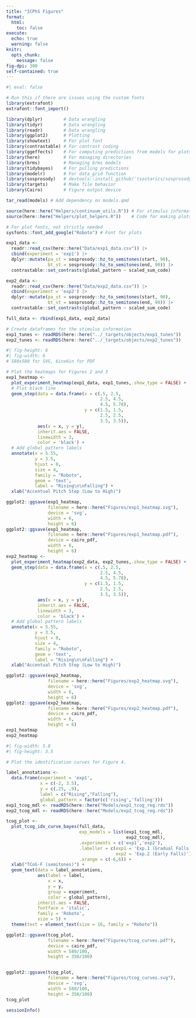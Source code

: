 ```yaml
---
title: "ICPhS Figures"
format: 
  html:
    toc: false
execute: 
  echo: true
  warning: false
knitr: 
  opts_chunk: 
    message: false
fig-dpi: 300
self-contained: true
---
```


```r
#| eval: false

# Run this if there are issues using the custom fonts
library(extrafont)
extrafont::font_import()
```

```r
library(dplyr)        # Data wrangling
library(tidyr)        # Data wrangling
library(readr)        # Data wrangling
library(ggplot2)      # Plotting
library(showtext)     # For plot font
library(contrastable) # For contrast coding
library(ggeffects)    # For computing predictions from models for plots
library(here)         # For managing directories
library(brms)         # Managing brms models
library(tidybayes)    # For pulling predictions
library(modelr)       # For data_grid function
library(sosprosody)   # devtools::install_github('tsostarics/sosprosody')
library(targets)      # Make file behavior
library(Cairo)        # Figure output device

tar_read(models) # Add dependency on models.qmd

source(here::here("Helpers/continuum_utils.R")) # For stimulus information
source(here::here("Helpers/plot_helpers.R"))    # Code for making plots

# For plot fonts, not strictly needed
sysfonts::font_add_google("Roboto") # Font for plots

exp1_data <- 
  readr::read_csv(here::here("Data/exp1_data.csv")) |> 
  cbind(experiment = 'exp1') |> 
  dplyr::mutate(pa_st = sosprosody::hz_to_semitones(start, 90),
                bt_st = sosprosody::hz_to_semitones(end, 90)) |> 
  contrastable::set_contrasts(global_pattern ~ scaled_sum_code)

exp2_data <- 
  readr::read_csv(here::here("Data/exp2_data.csv")) |> 
  cbind(experiment = 'exp2') |> 
  dplyr::mutate(pa_st = sosprosody::hz_to_semitones(start, 90),
                bt_st = sosprosody::hz_to_semitones(end, 90)) |> 
  contrastable::set_contrasts(global_pattern ~ scaled_sum_code)

full_data <- rbind(exp1_data, exp2_data)
```

```r
# Create dataframes for the stimulus information
exp1_tunes <- readRDS(here::here("../_targets/objects/exp1_tunes"))
exp2_tunes <- readRDS(here::here("../_targets/objects/exp2_tunes"))
```

```r
#| fig-height: 6
#| fig-width: 6
# 580x580 for SVG, 6inx6in for PDF

# Plot the heatmaps for Figures 2 and 3
exp1_heatmap <-
  plot_experiment_heatmap(exp1_data, exp1_tunes,.show_type = FALSE) +
  # Plot black line
  geom_step(data = data.frame(x = c(.5, 2.5,
                                    2.5, 4.5,
                                    4.5, 5.78),
                              y = c(1.5, 1.5,
                                    2.5, 2.5, 
                                    3.5, 3.5)),
            aes(x = x, y = y),
            inherit.aes = FALSE,
            linewidth = 3,
            color = 'black') +
  # Add global pattern labels
  annotate(x = 5.55,
           y = 3.5,
           hjust = 0,
           size = 4,
           family = "Roboto",
           geom = 'text',
           label = "Rising\n\nFalling") +
  xlab("Accentual Pitch Step (Low to High)") 

ggplot2::ggsave(exp1_heatmap, 
                filename = here::here("Figures/exp1_heatmap.svg"), 
                device = 'svg',
                width = 6, 
                height = 6)
ggplot2::ggsave(exp1_heatmap, 
                filename = here::here("Figures/exp1_heatmap.pdf"), 
                device = cairo_pdf,
                width = 6, 
                height = 6)
exp2_heatmap <-
  plot_experiment_heatmap(exp2_data, exp2_tunes,.show_type = FALSE) +
  geom_step(data = data.frame(x = c(.5, 2.5,
                                    2.5, 4.5,
                                    4.5, 5.78),
                              y = c(1.5, 1.5,
                                    2.5, 2.5, 
                                    3.5, 3.5)),
            aes(x = x, y = y),
            inherit.aes = FALSE,
            linewidth = 3,
            color = 'black') +
  # Add global pattern labels
  annotate(x = 5.55,
           y = 3.5,
           hjust = 0,
           size = 4,
           family = "Roboto",
           geom = 'text',
           label = "Rising\n\nFalling") +
  xlab("Accentual Pitch Step (Low to High)") 

ggplot2::ggsave(exp2_heatmap, 
                filename = here::here("Figures/exp2_heatmap.svg"), 
                device = 'svg',
                width = 6, 
                height = 6)
ggplot2::ggsave(exp2_heatmap, 
                filename = here::here("Figures/exp2_heatmap.pdf"), 
                device = cairo_pdf,
                width = 6, 
                height = 6)
exp1_heatmap
exp2_heatmap
```


```r
#| fig-width: 5.8
#| fig-height: 3.5

# Plot the identification curves for Figure 4.

label_annotations <- 
  data.frame(experiment = 'exp1',
             x = c(-2, 3.5),
             y = c(.25, .9),
             label = c("Rising","Falling"),
             global_pattern = factor(c('rising','falling')))
exp1_tcog_mdl <- readRDS(here::here("Models/exp1_tcog_reg.rds"))
exp2_tcog_mdl <- readRDS(here::here("Models/exp2_tcog_reg.rds"))

tcog_plot <-
  plot_tcog_idx_curve_bayes(full_data,
                            exp_models = list(exp1_tcog_mdl,
                                              exp2_tcog_mdl),
                            .experiments = c('exp1','exp2'),
                            .labeller = c(exp1 = 'Exp.1 (Gradual Falls)',
                                          exp2 = 'Exp.2 (Early Falls)'),
                            .xrange = c(-6,6)) +
  xlab("TCoG-F (semitones)") + 
  geom_text(data = label_annotations, 
            aes(label = label,
                x = x,
                y = y,
                group = experiment,
                color = global_pattern), 
            inherit.aes = FALSE,
            fontface = 'italic',
            family = 'Roboto',
            size = 5) +
  theme(text = element_text(size = 16, family = "Roboto"))

ggplot2::ggsave(tcog_plot,
                filename = here::here("Figures/tcog_curves.pdf"),
                device = cairo_pdf,
                width = 580/100,
                height = 350/100)


ggplot2::ggsave(tcog_plot,
                filename = here::here("Figures/tcog_curves.svg"),
                device = 'svg',
                width = 580/100,
                height = 350/100)
tcog_plot
```

```r
sessionInfo()
```

